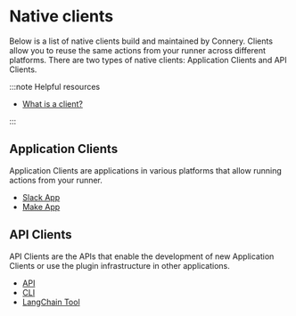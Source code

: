 
# Native clients

Below is a list of native clients build and maintained by Connery.
Clients allow you to reuse the same actions from your runner across different platforms.
There are two types of native clients: Application Clients and API Clients.

:::note Helpful resources

- [What is a client?](/docs/platform/introduction/core-concepts#client)

:::

## Application Clients

Application Clients are applications in various platforms that allow running actions from your runner.

- [Slack App](/docs/clients/native/slack)
- [Make App](/docs/clients/native/make)

## API Clients

API Clients are the APIs that enable the development of new Application Clients or use the plugin infrastructure in other applications.

- [API](/docs/clients/native/api)
- [CLI](/docs/clients/native/api)
- [LangChain Tool](/docs/clients/native/langchain)
